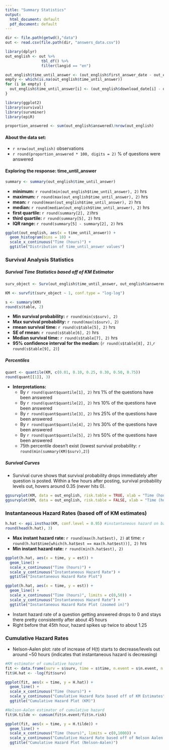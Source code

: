 ```yaml
---
title: "Summary Statistics"
output:
  html_document: default
  pdf_document: default
---
```


```r
dir <- file.path(getwd(),"data")
out <- read.csv(file.path(dir, "answers_data.csv"))

library(dplyr)
out_english <- out %>% 
                tbl_df() %>%
                filter(langid == "en")

out_english$time_until_answer <- (out_english$first_answer_date - out_english$post_date)/3600
empty <- which(is.na(out_english$time_until_answer))
for (i in empty) {
  out_english$time_until_answer[i] <- (out_english$download_date[i] - out_english$post_date[i])/3600
}

library(ggplot2)
library(survival)
library(survminer)
library(epiR)

proportion_answered <- sum(out_english$answered)/nrow(out_english)
```

#### About the data set:

* `r nrow(out_english)` observations
* `r round(proportion_answered * 100, digits = 2)` % of questions were answered 

#### Exploring the response: time_until_answer

```r
summary <- summary(out_english$time_until_answer)
```

* **minimum:** `r round(min(out_english$time_until_answer), 2)` hrs
* **maximum:** `r round(max(out_english$time_until_answer), 2)` hrs
* **mean:** `r round(mean(out_english$time_until_answer), 2)` hrs
* **median:** `r round(median(out_english$time_until_answer), 2)` hrs
* **first quartile:** `r round(summary[2], 2)`hrs
* **third quartile:** `r round(summary[5], 2)` hrs
* **IQR range:** `r round(summary[5] - summary[2], 2)` hrs

```r
ggplot(out_english, aes(x = time_until_answer)) + 
  geom_histogram(bins = 10) + 
  scale_x_continuous("Time (hours)") +
  ggtitle("Distribution of time_until_answer values")
```


### Survival Analysis Statistics

##### Survival Time Statistics based off of KM Estimator 
```r
surv_object <- Surv(out_english$time_until_answer, out_english$answered, type = "right")

KM <- survfit(surv_object ~ 1, conf.type = "log-log")

s <- summary(KM)
round(s$table, 2)
```

* **Min survival probability:** `r round(min(s$surv), 2)`
* **Max survival probability:** `r round(max(s$surv), 2)`
* **rmean survival time:** `r round(s$table[5], 2)` hrs
* **SE of rmean:** `r round(s$table[6], 2)` hrs
* **Median survival time:** `r round(s$table[7], 2)` hrs
* **95% confidence interval for the median:** (`r round(s$table[8], 2)`,`r round(s$table[9], 2)`)


##### Percentiles

```r
quant <- quantile(KM, c(0.01, 0.10, 0.25, 0.30, 0.50, 0.75))
round(quant[[1]], 3)
```
* **Interpretations:**
    + By `r round(quant$quantile[1], 2)` hrs 1% of the questions have been answered
    + By `r round(quant$quantile[2], 2)` hrs 10% of the questions have been answered
    + By `r round(quant$quantile[3], 2)` hrs 25% of the questions have been answered
    + By `r round(quant$quantile[4], 2)` hrs 30% of the questions have been answered
    + By `r round(quant$quantile[5], 2)` hrs 50% of the questions have been answered
    + 75th percentile doesn't exist (lowest survival probability: `r round(min(summary(KM)$surv),2)`)


##### Survival Curves

* Survival curve shows that survival probability drops immediately after question is posted. Within a few hours after posting, survival probability levels out, hovers around 0.35 (never hits 0).

```r
ggsurvplot(KM, data = out_english, risk.table = TRUE, xlab = "Time (hours)", main = "KM Curve")
ggsurvplot(KM, data = out_english, risk.table = FALSE, xlab = "Time (hours)", main = "KM Curve (zoomed in)", xlim = c(0,50), break.x.by = 10)
```


### Instantaneous Hazard Rates (based off of KM estimates)

```r
h.hat <- epi.insthaz(KM, conf.level = 0.95) #instantaneous hazard on basis of KM 
round(head(h.hat), 3)
```

* **Max instant hazard rate:** `r round(max(h.hat$est), 2)` at time: `r round(h.hat$time[which(h.hat$est == max(h.hat$est))], 2)` hrs 
* **Min instant hazard rate:** `r round(min(h.hat$est), 2)`

```r
ggplot(h.hat, aes(x = time, y = est)) + 
  geom_line() + 
  scale_x_continuous("Time (hours)") + 
  scale_y_continuous("Instantaneous Hazard Rate") + 
  ggtitle("Instantaneous Hazard Rate Plot")

ggplot(h.hat, aes(x = time, y = est)) + 
  geom_line() + 
  scale_x_continuous("Time (hours)", limits = c(0,50)) + 
  scale_y_continuous("Instantaneous Hazard Rate") + 
  ggtitle("Instantaneous Hazard Rate Plot (zoomed in)")
```

* Instant hazard rate of a question getting answered drops to 0 and stays there pretty consistently after about 45 hours
* Right before that 45th hour, hazard spikes up twice to about 1.25


### Cumulative Hazard Rates

* Nelson-Aalen plot: rate of increase of H(t) starts to decrease/levels out around ~50 hours (indicates that instantaneous hazard is decreasing)

```r
#KM estimator of cumulative hazard 
fit <- data.frame(surv = s$surv, time = s$time, n.event = s$n.event, n.risk = s$n.risk)
fit$H.hat <- -log(fit$surv)

ggplot(fit, aes(x = time, y = H.hat)) + 
  geom_line() + 
  scale_x_continuous("Time (hours)") + 
  scale_y_continuous("Cumulative Hazard Rate based off of KM Estimates") + 
  ggtitle("Cumulative Hazard Plot (KM)")

#Nelson-Aalen estimator of cumulative hazard
fit$H.tilde <- cumsum(fit$n.event/fit$n.risk)

ggplot(fit, aes(x = time, y = H.tilde)) +
  geom_line() +
  scale_x_continuous("Time (hours)", limits = c(0,1000)) +
  scale_y_continuous("Cumulative Hazard Rate based off of Nelson Aalen Type") + 
  ggtitle("Cumulative Hazard Plot (Nelson-Aalen)")
```

